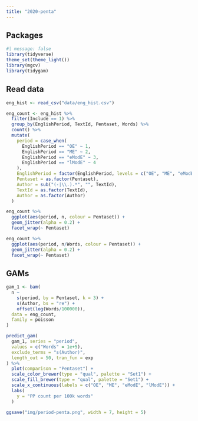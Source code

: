 ```yaml
---
title: "2020-penta"
---
```


## Packages

```r
#| message: false
library(tidyverse)
theme_set(theme_light())
library(mgcv)
library(tidygam)
```

## Read data

```r
eng_hist <- read_csv("data/eng_hist.csv")

eng_count <- eng_hist %>%
  filter(Include == 1) %>%
  group_by(EnglishPeriod, TextId, Pentaset, Words) %>%
  count() %>%
  mutate(
    period = case_when(
      EnglishPeriod == "OE" ~ 1,
      EnglishPeriod == "ME" ~ 2,
      EnglishPeriod == "eModE" ~ 3,
      EnglishPeriod == "lModE" ~ 4
    ),
    EnglishPeriod = factor(EnglishPeriod, levels = c("OE", "ME", "eModE", "lModE")),
    Pentaset = as.factor(Pentaset),
    Author = sub("(-|\\.).*", "", TextId),
    TextId = as.factor(TextId),
    Author = as.factor(Author)
  )
```

```r
eng_count %>%
  ggplot(aes(period, n, colour = Pentaset)) +
  geom_jitter(alpha = 0.2) +
  facet_wrap(~ Pentaset)

eng_count %>%
  ggplot(aes(period, n/Words, colour = Pentaset)) +
  geom_jitter(alpha = 0.2) +
  facet_wrap(~ Pentaset)
```

## GAMs

```r
gam_1 <- bam(
  n ~
    s(period, by = Pentaset, k = 3) +
    s(Author, bs = "re") +
    offset(log(Words/100000)),
  data = eng_count,
  family = poisson
)
```

```r
predict_gam(
  gam_1, series = "period",
  values = c("Words" = 1e+5),
  exclude_terms = "s(Author)",
  length_out = 50, tran_fun = exp
) %>%
  plot(comparison = "Pentaset") +
  scale_color_brewer(type = "qual", palette = "Set1") +
  scale_fill_brewer(type = "qual", palette = "Set1") +
  scale_x_continuous(labels = c("OE", "ME", "eModE", "lModE")) +
  labs(
    y = "PP count per 100k words" 
  )

ggsave("img/period-penta.png", width = 7, height = 5)
```
